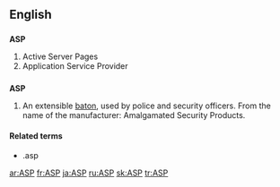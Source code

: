 {{also|asp|Asp}}
==English==
{{wikipediaAlt|Active Server Pages}}
{{wikipediaAlt|Application service provider}}

==={{initialism}}===
'''ASP'''

# Active Server Pages
# Application Service Provider

==={{acronym}}===
'''ASP'''
# An extensible [[baton]], used by police and security officers. From the name of the manufacturer: Amalgamated Security Products.

====Related terms====
* .asp

[[ar:ASP]]
[[fr:ASP]]
[[ja:ASP]]
[[ru:ASP]]
[[sk:ASP]]
[[tr:ASP]]